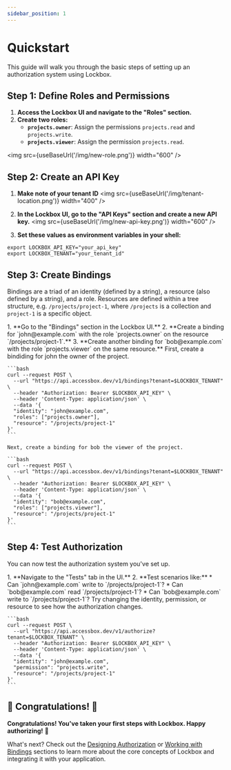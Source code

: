```yaml
---
sidebar_position: 1
---
```



# Quickstart

This guide will walk you through the basic steps of setting up an authorization system using Lockbox.

## Step 1: Define Roles and Permissions

1. **Access the Lockbox UI and navigate to the "Roles" section.** 
2. **Create two roles:**
    * **`projects.owner`**: Assign the permissions `projects.read` and `projects.write`.
    * **`projects.viewer`**: Assign the permission `projects.read`. 

<img src={useBaseUrl('/img/new-role.png')} width="600" />

## Step 2: Create an API Key

1. **Make note of your tenant ID**
    <img src={useBaseUrl('/img/tenant-location.png')} width="400" />

2. **In the Lockbox UI, go to the "API Keys" section and create a new API key.**
    <img src={useBaseUrl('/img/new-api-key.png')} width="600" />

3. **Set these values as environment variables in your shell:**

```shell
export LOCKBOX_API_KEY="your_api_key"
export LOCKBOX_TENANT="your_tenant_id"
```

## Step 3: Create Bindings

Bindings are a triad of an identity (defined by a string), a resource (also defined by a string), and a role. Resources are defined within a tree structure, e.g. `/projects/project-1`, where `/projects` is a collection and `project-1` is a specific object.

<Tabs>
  <TabItem value="Console" label="Console" default>
    1. **Go to the "Bindings" section in the Lockbox UI.**
    2. **Create a binding for `john@example.com` with the role `projects.owner` on the resource `/projects/project-1`.**
    3. **Create another binding for `bob@example.com` with the role `projects.viewer` on the same resource.**
  </TabItem>
  <TabItem value="cURL" label="cURL">
    First, create a bindiding for john the owner of the project.

    ```bash
    curl --request POST \
      --url "https://api.accessbox.dev/v1/bindings?tenant=$LOCKBOX_TENANT" \
      --header "Authorization: Bearer $LOCKBOX_API_KEY" \
      --header 'Content-Type: application/json' \
      --data '{
      "identity": "john@example.com",
      "roles": ["projects.owner"],
      "resource": "/projects/project-1"
    }'
    ```

    Next, create a binding for bob the viewer of the project.

    ```bash
    curl --request POST \
      --url "https://api.accessbox.dev/v1/bindings?tenant=$LOCKBOX_TENANT" \
      --header "Authorization: Bearer $LOCKBOX_API_KEY" \
      --header 'Content-Type: application/json' \
      --data '{
      "identity": "bob@example.com",
      "roles": ["projects.viewer"],
      "resource": "/projects/project-1"
    }'
    ```
  </TabItem>
</Tabs>

## Step 4: Test Authorization

You can now test the authorization system you've set up.

<Tabs>
  <TabItem value="Console" label="Console" default>
    1. **Navigate to the "Tests" tab in the UI.**
    2. **Test scenarios like:**
    * Can `john@example.com` write to `/projects/project-1`?
    * Can `bob@example.com` read `/projects/project-1`?
    * Can `bob@example.com` write to `/projects/project-1`?
  </TabItem>
  <TabItem value="cURL" label="cURL">
    Try changing the identity, permission, or resource to see how the authorization changes.

    ```bash
    curl --request POST \
      --url "https://api.accessbox.dev/v1/authorize?tenant=$LOCKBOX_TENANT" \
      --header "Authorization: Bearer $LOCKBOX_API_KEY" \
      --header 'Content-Type: application/json' \
      --data '{
      "identity": "john@example.com",
      "permission": "projects.write",
      "resource": "/projects/project-1"
    }'
    ```
  </TabItem>
</Tabs>

## :tada: Congratulations! :tada:

**Congratulations! You've taken your first steps with Lockbox. Happy authorizing!** :tada:

What's next? Check out the [Designing Authorization](/basics/designing_authorization) or [Working with Bindings](/basics/working_with_bindings) sections to learn more about
the core concepts of Lockbox and integrating it with your application.
